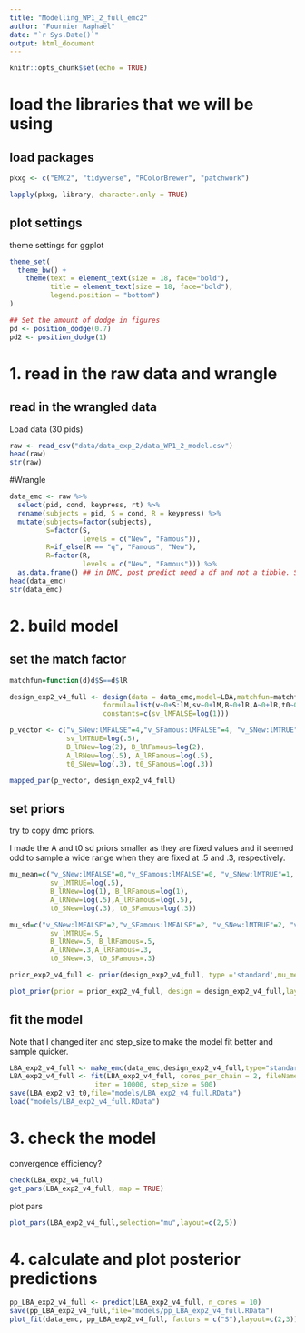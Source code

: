 ```yaml
---
title: "Modelling_WP1_2_full_emc2"
author: "Fournier Raphaël"
date: "`r Sys.Date()`"
output: html_document
---
```


```r
knitr::opts_chunk$set(echo = TRUE)
```

# load the libraries that we will be using #

## load packages ##

```r
pkxg <- c("EMC2", "tidyverse", "RColorBrewer", "patchwork")

lapply(pkxg, library, character.only = TRUE)
```

## plot settings ##

theme settings for ggplot

```r
theme_set(
  theme_bw() +
    theme(text = element_text(size = 18, face="bold"), 
          title = element_text(size = 18, face="bold"),
          legend.position = "bottom")
)

## Set the amount of dodge in figures
pd <- position_dodge(0.7)
pd2 <- position_dodge(1)
```

# 1. read in the raw data and wrangle

## read in the wrangled data ##

Load data (30 pids)

```r
raw <- read_csv("data/data_exp_2/data_WP1_2_model.csv")
head(raw)
str(raw)
```

#Wrangle
```r
data_emc <- raw %>%
  select(pid, cond, keypress, rt) %>% 
  rename(subjects = pid, S = cond, R = keypress) %>% 
  mutate(subjects=factor(subjects),
         S=factor(S,
                  levels = c("New", "Famous")),
         R=if_else(R == "q", "Famous", "New"),
         R=factor(R,
                  levels = c("New", "Famous"))) %>% 
  as.data.frame() ## in DMC, post predict need a df and not a tibble. Same for EMC2 I think.
head(data_emc)
str(data_emc)
```

# 2. build model #

## set the match factor  ##

```r
matchfun=function(d)d$S==d$lR
```

```r
design_exp2_v4_full <- design(data = data_emc,model=LBA,matchfun=matchfun,
                       formula=list(v~0+S:lM,sv~0+lM,B~0+lR,A~0+lR,t0~0+S),
                       constants=c(sv_lMFALSE=log(1)))
```

```r
p_vector <- c("v_SNew:lMFALSE"=4,"v_SFamous:lMFALSE"=4, "v_SNew:lMTRUE"=4, "v_SFamous:lMTRUE"=4,
              sv_lMTRUE=log(.5), 
              B_lRNew=log(2), B_lRFamous=log(2),
              A_lRNew=log(.5), A_lRFamous=log(.5),
              t0_SNew=log(.3), t0_SFamous=log(.3))

mapped_par(p_vector, design_exp2_v4_full)
```

## set priors ##

try to copy dmc priors.

I made the A and t0 sd priors smaller as they are fixed values and it seemed odd to sample a wide range when they are fixed at .5 and .3, respectively.

```r
mu_mean=c("v_SNew:lMFALSE"=0,"v_SFamous:lMFALSE"=0, "v_SNew:lMTRUE"=1, "v_SFamous:lMTRUE"=1,
          sv_lMTRUE=log(.5), 
          B_lRNew=log(1), B_lRFamous=log(1),
          A_lRNew=log(.5),A_lRFamous=log(.5),
          t0_SNew=log(.3), t0_SFamous=log(.3))

mu_sd=c("v_SNew:lMFALSE"=2,"v_SFamous:lMFALSE"=2, "v_SNew:lMTRUE"=2, "v_SFamous:lMTRUE"=2,
          sv_lMTRUE=.5, 
          B_lRNew=.5, B_lRFamous=.5,
          A_lRNew=.3,A_lRFamous=.3,
          t0_SNew=.3, t0_SFamous=.3)

prior_exp2_v4_full <- prior(design_exp2_v4_full, type ='standard',mu_mean=mu_mean,mu_sd=mu_sd)

plot_prior(prior = prior_exp2_v4_full, design = design_exp2_v4_full,layout=c(3,3))
```            

## fit the model ##

Note that I changed iter and step_size to make the model fit better and sample quicker.

```r
LBA_exp2_v4_full <- make_emc(data_emc,design_exp2_v4_full,type="standard",  prior=prior_exp2_v4_full)
LBA_exp2_v4_full <- fit(LBA_exp2_v4_full, cores_per_chain = 2, fileName="models/tmp.RData",
                     iter = 10000, step_size = 500)
save(LBA_exp2_v3_t0,file="models/LBA_exp2_v4_full.RData") 
load("models/LBA_exp2_v4_full.RData")
```

# 3. check the model #

convergence 
efficiency?

```r
check(LBA_exp2_v4_full)
get_pars(LBA_exp2_v4_full, map = TRUE)
```

plot pars

```r
plot_pars(LBA_exp2_v4_full,selection="mu",layout=c(2,5))
```

# 4. calculate and plot posterior predictions #

```r
pp_LBA_exp2_v4_full <- predict(LBA_exp2_v4_full, n_cores = 10)
save(pp_LBA_exp2_v4_full,file="models/pp_LBA_exp2_v4_full.RData")
plot_fit(data_emc, pp_LBA_exp2_v4_full, factors = c("S"),layout=c(2,3))
```

